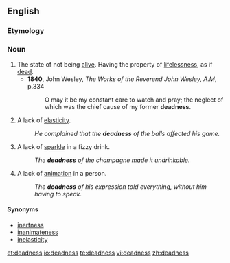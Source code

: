 ==English==

===Etymology===
{{suffix|dead|ness}}

===Noun===
{{en-noun|-}}

# The state of not being [[alive]]. Having the property of [[lifelessness]], as if [[dead]].
#* '''1840''', John Wesley, ''The Works of the Reverend John Wesley, A.M'', p.334
#*:O may it be my constant care to watch and pray; the neglect of which was the chief cause of my former '''deadness'''.
# A lack of [[elasticity]].
#:''He complained that the '''deadness''' of the balls affected his game.''
# A lack of [[sparkle]] in a fizzy drink.
#:''The '''deadness''' of the champagne made it undrinkable.''
# A lack of [[animation]] in a person.
#:''The '''deadness''' of his expression told everything, without him having to speak.''

====Synonyms====
{{checksyns}}
* [[inertness]]
* [[inanimateness]]
* [[inelasticity]]

[[et:deadness]]
[[io:deadness]]
[[te:deadness]]
[[vi:deadness]]
[[zh:deadness]]
